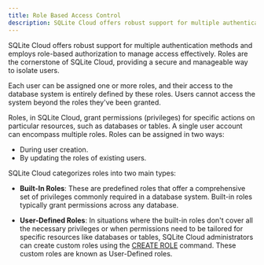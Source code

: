 ```yaml
---
title: Role Based Access Control
description: SQLite Cloud offers robust support for multiple authentication methods and employs role-based authorization to manage access effectively.
---
```


SQLite Cloud offers robust support for multiple authentication methods and employs role-based authorization to manage access effectively. Roles are the cornerstone of SQLite Cloud, providing a secure and manageable way to isolate users.

Each user can be assigned one or more roles, and their access to the database system is entirely defined by these roles. Users cannot access the system beyond the roles they've been granted.

Roles, in SQLite Cloud, grant permissions (privileges) for specific actions on particular resources, such as databases or tables. A single user account can encompass multiple roles. Roles can be assigned in two ways:

- During user creation.
- By updating the roles of existing users.

SQLite Cloud categorizes roles into two main types:

- **Built-In Roles**: These are predefined roles that offer a comprehensive set of privileges commonly required in a database system. Built-in roles typically grant permissions across any database.

- **User-Defined Roles**: In situations where the built-in roles don't cover all the necessary privileges or when permissions need to be tailored for specific resources like databases or tables, SQLite Cloud administrators can create custom roles using the [CREATE ROLE](https://docs.sqlitecloud.io/docs/commands/create-role) command. These custom roles are known as User-Defined roles.
